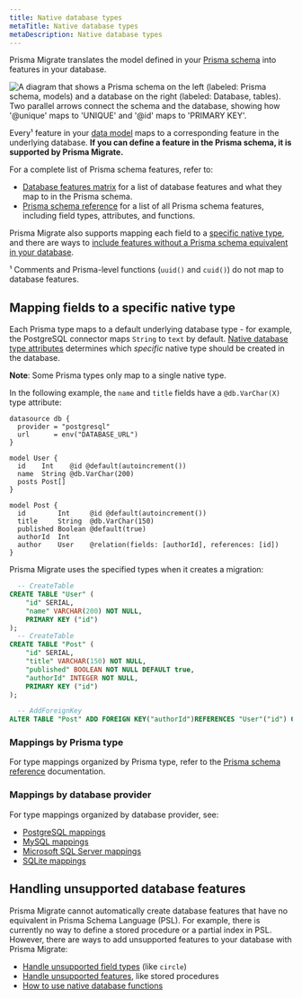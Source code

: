 ```yaml
---
title: Native database types
metaTitle: Native database types
metaDescription: Native database types
---
```


<TopBlock>

Prisma Migrate translates the model defined in your [Prisma schema](/orm/prisma-schema) into features in your database.

![A diagram that shows a Prisma schema on the left (labeled: Prisma schema, models) and a database on the right (labeled: Database, tables). Two parallel arrows connect the schema and the database, showing how '@unique' maps to 'UNIQUE' and '@id' maps to 'PRIMARY KEY'.](../200-understanding-prisma-migrate/migrate-mapping.png)

Every¹ feature in your [data model](/orm/prisma-schema/data-model/models) maps to a corresponding feature in the underlying database. **If you can define a feature in the Prisma schema, it is supported by Prisma Migrate.**

For a complete list of Prisma schema features, refer to:

- [Database features matrix](/orm/reference/database-features) for a list of database features and what they map to in the Prisma schema.
- [Prisma schema reference](/orm/reference/prisma-schema-reference) for a list of all Prisma schema features, including field types, attributes, and functions.

Prisma Migrate also supports mapping each field to a [specific native type](#mapping-fields-to-a-specific-native-type), and there are ways to [include features without a Prisma schema equivalent in your database](#handling-unsupported-database-features).

<FootNote>

¹ Comments and Prisma-level functions (`uuid()` and `cuid()`) do not map to database features.

</FootNote>

</TopBlock>

## Mapping fields to a specific native type

Each Prisma type maps to a default underlying database type - for example, the PostgreSQL connector maps `String` to `text` by default. [Native database type attributes](/orm/prisma-schema/data-model/models#native-types-mapping) determines which _specific_ native type should be created in the database.

<Admonition type="info">

**Note**: Some Prisma types only map to a single native type.

</Admonition>

In the following example, the `name` and `title` fields have a `@db.VarChar(X)` type attribute:

```prisma highlight=8,14;normal
datasource db {
  provider = "postgresql"
  url      = env("DATABASE_URL")
}

model User {
  id    Int    @id @default(autoincrement())
  name  String @db.VarChar(200)
  posts Post[]
}

model Post {
  id        Int     @id @default(autoincrement())
  title     String  @db.VarChar(150)
  published Boolean @default(true)
  authorId  Int
  author    User    @relation(fields: [authorId], references: [id])
}
```

Prisma Migrate uses the specified types when it creates a migration:

```sql highlight=4,10;normal
  -- CreateTable
CREATE TABLE "User" (
    "id" SERIAL,
    "name" VARCHAR(200) NOT NULL,
    PRIMARY KEY ("id")
);
  -- CreateTable
CREATE TABLE "Post" (
    "id" SERIAL,
    "title" VARCHAR(150) NOT NULL,
    "published" BOOLEAN NOT NULL DEFAULT true,
    "authorId" INTEGER NOT NULL,
    PRIMARY KEY ("id")
);

  -- AddForeignKey
ALTER TABLE "Post" ADD FOREIGN KEY("authorId")REFERENCES "User"("id") ON DELETE CASCADE ON UPDATE CASCADE;
```

### Mappings by Prisma type

For type mappings organized by Prisma type, refer to the [Prisma schema reference](/orm/reference/prisma-schema-reference#model-field-scalar-types) documentation.

### Mappings by database provider

For type mappings organized by database provider, see:

- [PostgreSQL mappings](/orm/overview/databases/postgresql#native-type-mappings)
- [MySQL mappings](/orm/overview/databases/mysql#native-type-mappings)
- [Microsoft SQL Server mappings](/orm/overview/databases/sql-server#type-mapping-between-microsoft-sql-server-to-prisma-schema)
- [SQLite mappings](/orm/overview/databases/sqlite#data-model-mapping)

## Handling unsupported database features

Prisma Migrate cannot automatically create database features that have no equivalent in Prisma Schema Language (PSL). For example, there is currently no way to define a stored procedure or a partial index in PSL. However, there are ways to add unsupported features to your database with Prisma Migrate:

- [Handle unsupported field types](/orm/prisma-schema/data-model/unsupported-database-features#unsupported-field-types) (like `circle`)
- [Handle unsupported features](/orm/prisma-schema/data-model/unsupported-database-features#unsupported-database-features), like stored procedures
- [How to use native database functions](/orm/prisma-schema/data-model/unsupported-database-features#native-database-functions)

